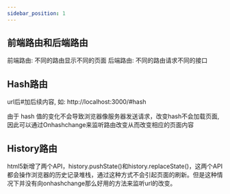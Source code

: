 ```yaml
---
sidebar_position: 1
---
```


## 前端路由和后端路由

前端路由: 不同的路由显示不同的页面
后端路由: 不同的路由请求不同的接口

## Hash路由

url后#加后续内容, 如: http://localhost:3000/#hash

由于 hash 值的变化不会导致浏览器像服务器发送请求，改变hash不会加载页面, 因此可以通过Onhashchange来监听路由改变从而改变相应的页面内容

## History路由

html5新增了两个API，history.pushState()和history.replaceState()，这两个API都会操作浏览器的历史记录堆栈，通过这种方式不会引起页面的刷新。但是这种情况下并没有向onhashchange那么好用的方法来监听url的改变。
